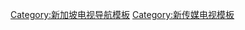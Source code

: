 {{Navbox
| name   = 新传媒八公子
| title  = [[新传媒八公子]]
| listclass = hlist
| state = {{{state|autocollapse}}}
| list1  =
* {{box|[[馮偉衷]]}}
* [[陳泂江]]
* [[方伟杰]]
* [[徐鸣杰]]
* [[陳羅密歐]]
* [[包勳評]]
* [[徐彬 (艺人)|徐彬]]
* [[张振煊]]
| below = 另见: [[新传媒七公主]]
}}<noinclude>
{{collapsible option}}
[[Category:新加坡电视导航模板]]
[[Category:新传媒电视模板]]
</noinclude>
